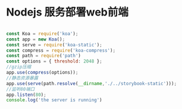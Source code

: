 

<Meta title="Hundun/部署/node" />

# Nodejs 服务部署web前端

```javascript

const Koa = require('koa');
const app = new Koa();
const serve = require('koa-static');
const compress = require('koa-compress');
const path = require('path')
const options = { threshold: 2048 };
//gzip压缩
app.use(compress(options));
//静态资源暴露
app.use(serve(path.resolve(__dirname,'./../storybook-static')));
//监听80端口
app.listen(80);
console.log('the server is running')
```




